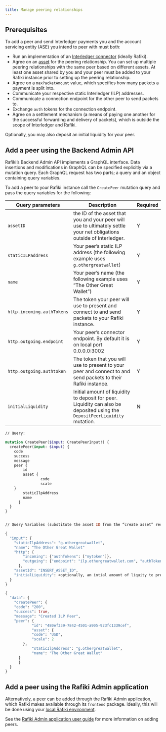 ```yaml
---
title: Manage peering relationships
---
```




## Prerequisites

To add a peer and send Interledger payments you and the account servicing entity (ASE) you intend to peer with must both:

- Run an implementation of an [Interledger connector](/integration/deployment/services/backend-service#interledger-connector) (ideally Rafiki).
- Agree on an [asset](/concepts/accounts-transfers-liquidity#assets) for the peering relationship. You can set up multiple peering relationships with the same peer based on different assets. At least one asset shared by you and your peer must be added to your Rafiki instance prior to setting up the peering relationship.
- Agree on a `maxPacketAmount` value, which specifies how many packets a payment is split into.
- Communicate your respective static <LinkOut href="https://interledger.org/developers/rfcs/ilp-addresses/">Interledger (ILP) addresses</LinkOut>.
- Communicate a connection endpoint for the other peer to send packets to.
- Exchange `auth` tokens for the connection endpoint.
- Agree on a settlement mechanism (a means of paying one another for the successful forwarding and delivery of packets), which is outside the scope of Interledger and Rafiki.

Optionally, you may also deposit an initial liquidity for your peer.

## Add a peer using the Backend Admin API

Rafiki’s Backend Admin API implements a GraphQL interface. Data insertions and modifications in GraphQL can be specified explicitly via a mutation query. Each GraphQL request has two parts; a query and an object containing query variables.

To add a peer to your Rafiki instance call the `CreatePeer` mutation query and pass the query variables for the following:

| Query parameters           | Description                                                                                                                 | Required |
| -------------------------- | --------------------------------------------------------------------------------------------------------------------------- | -------- |
| `assetID`                  | the ID of the asset that you and your peer will use to ultimately settle your net obligations outside of Interledger.       | Y        |
| `staticILPaddress`         | Your peer’s static ILP address (the following example uses `g.othergreatwallet`)                                            | Y        |
| `name`                     | Your peer’s name (the following example uses “The Other Great Wallet”)                                                      | Y        |
| `http.incoming.authTokens` | The token your peer will use to present and connect to and send packets to your Rafiki instance.                            | Y        |
| `http.outgoing.endpoint`   | Your peer’s connector endpoint. By default it is on local port 0.0.0.0:3002                                                 | Y        |
| `http.outgoing.authtoken`  | The token that you will use to present to your peer and connect to and send packets to their Rafiki instance.               | Y        |
| `initialLiquidity`         | Initial amount of liquidity to deposit for peer. Liquidity can also be deposited using the `DepositPeerLiquidity` mutation. | N        |

<CodeBlock title='Example CreatePeer Mutation'>

```graphql
// Query:

mutation CreatePeer($input: CreatePeerInput!) {
  createPeer(input: $input) {
	code
	success
	message
	peer {
  		id
  		asset {
    			code
    			scale
  	}
  		staticIlpAddress
  		name
	  }
  }
}


// Query Variables (substitute the asset ID from the “create asset” response for INSERT_ASSET_ID):

{
  "input": {
	"staticIlpAddress": "g.othergreatwallet",
	"name": "The Other Great Wallet"
	"http": {
  		"incoming": {"authTokens": ["mytoken"]},
  		"outgoing": {"endpoint": "ilp.othergreatwallet.com", "authToken": "theirtoken"}
	  },
	"assetId": "INSERT_ASSET_ID",
	"initialLiquidity": <optionally, an intial amount of liquity to provision. Liquidity can also be deposited via the `DepositPeerLiquidity`>
  }
}
```

</CodeBlock>

<CodeBlock title='Example Successful Response'>

```graphql
{
  "data": {
	"createPeer": {
  	"code": "200",
	"success": true,
  	"message": "Created ILP Peer",
  	"peer": {
    		"id": "480ef339-7842-4501-a905-923fc1339cef",
    		"asset": {
      		"code": "USD",
      		"scale": 2
    	},
    		"staticIlpAddress": "g.othergreatwallet",
    		"name": "The Other Great Wallet"
  	  }
	  }
  }
}
```

</CodeBlock>

## Add a peer using the Rafiki Admin application

Alternatively, a peer can be added through the Rafiki Admin application, which Rafiki makes available through its `frontend` package. Ideally, this will be done using your [local Rafiki environment](/integration/deployment/playground/overview/#running-the-local-environment).

See the [Rafiki Admin application user guide](/admin/admin-user-guide/#peers) for more information on adding peers.
